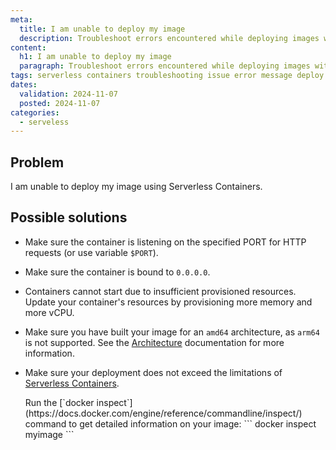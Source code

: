 ```yaml
---
meta:
  title: I am unable to deploy my image
  description: Troubleshoot errors encountered while deploying images with Scaleway Serverless Containers.
content:
  h1: I am unable to deploy my image
  paragraph: Troubleshoot errors encountered while deploying images with Scaleway Serverless Containers.
tags: serverless containers troubleshooting issue error message deploy image failed
dates:
  validation: 2024-11-07
  posted: 2024-11-07
categories:
  - serveless
---
```


## Problem

I am unable to deploy my image using Serverless Containers.

## Possible solutions

- Make sure the container is listening on the specified PORT for HTTP requests (or use variable `$PORT`).

- Make sure the container is bound to `0.0.0.0`.

- Containers cannot start due to insufficient provisioned resources. Update your container's resources by provisioning more memory and more vCPU.

- Make sure you have built your image for an `amd64` architecture, as `arm64` is not supported. See the [Architecture](/serverless/containers/reference-content/containers-limitations/#Architecture) documentation for more information.

- Make sure your deployment does not exceed the limitations of [Serverless Containers](/serverless/containers/reference-content/containers-limitations/).

  <Message type="tip">
    Run the [`docker inspect`](https://docs.docker.com/engine/reference/commandline/inspect/) command to get detailed information on your image:
    ```
    docker inspect myimage
    ```
  </Message>